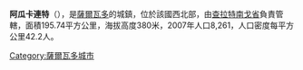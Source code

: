 '''阿瓜卡連特'''（{{lang-es|Agua Caliente}}），是[[薩爾瓦多|薩爾瓦多]]的城鎮，位於該國西北部，由[[查拉特南戈省|查拉特南戈省]]負責管轄，面積195.74平方公里，海拔高度380米，2007年人口8,261，人口密度每平方公里42.2人。

{{Coord|14|10|N|89|13|W|display=title}}

{{ElSalvador-geo-stub}}
[[Category:薩爾瓦多城市|Category:薩爾瓦多城市]]